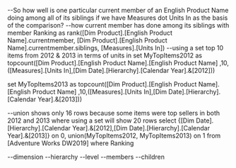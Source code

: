 --So how well is one particular current member of an English Product Name doing among all of its siblings if we have Measures dot Units In as the basis of the comparison?
--how current member has done among its siblings
with member Ranking as 
rank([Dim Product].[English Product Name].currentmember,
	 [Dim Product].[English Product Name].currentmember.siblings,
	 [Measures].[Units In])
--using a set top 10 items from 2012 & 2013 in terms of units in
set MyTopItems2012 as
topcount([Dim Product].[English Product Name].[English Product Name]
,10,([Measures].[Units In],[Dim Date].[Hierarchy].[Calendar Year].&[2012]))

set MyTopItems2013 as
topcount([Dim Product].[English Product Name].[English Product Name]
,10,([Measures].[Units In],[Dim Date].[Hierarchy].[Calendar Year].&[2013]))

--union shows only 16 rows because some items were top sellers in both 2012 and 2013 where using a set will show 20 rows
select {[Dim Date].[Hierarchy].[Calendar Year].&[2012],[Dim Date].[Hierarchy].[Calendar Year].&[2013]}  on 0,
	union(MyTopItems2012, MyTopItems2013) on 1
from [Adventure Works DW2019]
where Ranking


--dimension
--hierarchy
--level
--members
--children